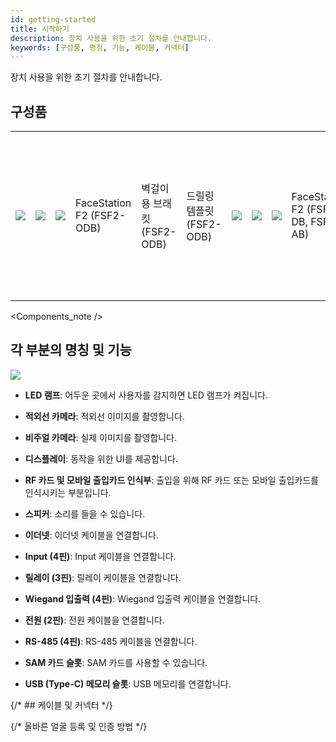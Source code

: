 ```yaml
---
id: getting-started
title: 시작하기
description: 장치 사용을 위한 초기 절차를 안내합니다.
keywords: [구성품, 명칭, 기능, 케이블, 커넥터]
---
```


장치 사용을 위한 초기 절차를 안내합니다.

## 구성품

<Table className='component'>
<Tbody>
<Row className='center white'>

<Td><Image src='/img/device/component-device-fsf2-odb.svg' width={103} className='none' alone /></Td>

<Td><Image src='/img/device/component-wall-bracket-fsf2-odb.svg' width={88.5} className='none' alone /></Td>

<Td><Image src='/img/device/component-drilling-template-fsf2-odb.svg' width={101.78} className='none' alone /></Td>

</Row>
<Row className='center'>

<Td>FaceStation F2 (FSF2-ODB)</Td>

<Td>벽걸이용 브래킷 (FSF2-ODB)</Td>

<Td>드릴링 템플릿 (FSF2-ODB)</Td>

</Row>
<Row className='center white'>

<Td><Image src='/img/device/component-device-fsf2-dbab.svg' height={200} className='none' alone /></Td>

<Td><Image src='/img/device/component-wall-bracket-fsf2-dbab.svg' height={200} className='none' alone /></Td>

<Td><Image src='/img/device/component-drilling-template-fsf2-dbab.svg' height={200} className='none' alone /></Td>

</Row>
<Row className='center'>

<Td>FaceStation F2 (FSF2-DB, FSF2-AB)</Td>

<Td>벽걸이용 브래킷 (FSF2-DB, FSF2-AB)</Td>

<Td>드릴링 템플릿 (FSF2-DB, FSF2-AB)</Td>

</Row>
<Row className='center white'>

<Td><Image src='/img/device/component-cable-cover-fsf2.svg' height={120} className='none' alone /></Td>

<Td><Image src='/img/device/component-diode1.svg' className='none' alone /></Td>

<Td><Image src='/img/device/component-resistor.svg' className='none' alone /></Td>

</Row>
<Row className='center'>

<Td>케이블 커버</Td>

<Td>다이오드</Td>

<Td>120 Ω 저항</Td>

</Row>
<Row className='center white'>

<Td><Image src='/img/device/component-pvc-anchors6.svg' className='none' alone /></Td>

<Td><Image src='/img/device/component-fixing-screws6.svg' className='none' alone /></Td>

<Td><Image src='/img/device/component-bracket-fixing-screw.svg' className='none' alone /></Td>

</Row>
<Row className='center'>

<Td>PVC 앵커 x6</Td>

<Td>고정용 나사 x6</Td>

<Td>브래킷 고정용 나사 (별 모양)</Td>

</Row>
<Row className='center white'>

<Td><Image src='/img/device/component-connection-cables-bs3.svg' height={158} className='none' alone /></Td>

<Td><Image src='/img/device/component-quick-guide.svg' alone /></Td>

<Td><Image src='/img/device/component-oss-guide.svg' alone /></Td>

</Row>
<Row className='center'>

<Td>연결 케이블</Td>

<Td>퀵 가이드</Td>

<Td>오픈소스라이선스 가이드</Td>

</Row>
</Tbody>
</Table>


<Components_note />

<PageBreak />

## 각 부분의 명칭 및 기능

<Image src='/img/device/name-function-each-part-fsf2.png' className='none' />

* **LED 램프**: 어두운 곳에서 사용자를 감지하면 LED 램프가 켜집니다.

* **적외선 카메라**: 적외선 이미지를 촬영합니다.

* **비주얼 카메라**: 실제 이미지를 촬영합니다.

* **디스플레이**: 동작을 위한 UI를 제공합니다.

* **RF 카드 및 모바일 출입카드 인식부**: 출입을 위해 RF 카드 또는 모바일 출입카드를 인식시키는 부분입니다.

* **스피커**: 소리를 들을 수 있습니다.

* **이더넷**: 이더넷 케이블을 연결합니다.

* **Input (4핀)**: Input 케이블을 연결합니다.

* **릴레이 (3핀)**: 릴레이 케이블을 연결합니다.

* **Wiegand 입출력 (4핀)**: Wiegand 입출력 케이블을 연결합니다.

* **전원 (2핀)**: 전원 케이블을 연결합니다.

* **RS-485 (4핀)**: RS-485 케이블을 연결합니다.

* **SAM 카드 슬롯**: SAM 카드를 사용할 수 있습니다.

* **USB (Type-C) 메모리 슬롯**: USB 메모리를 연결합니다.

{/* ## 케이블 및 커넥터 */}

<CablesandConnectors />

{/* 올바른 얼굴 등록 및 인증 방법 */}

<DocumentA />